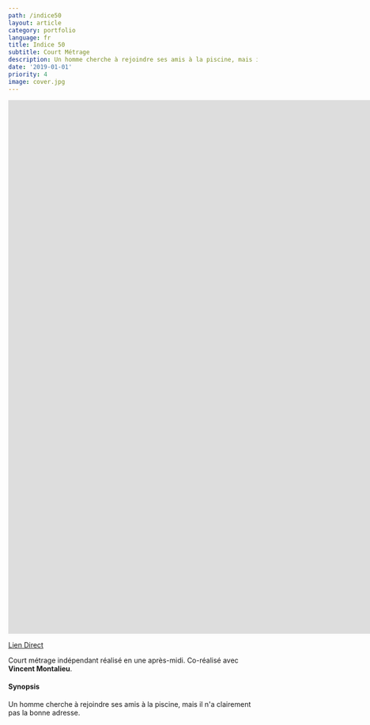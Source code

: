 ```yaml
---
path: /indice50
layout: article
category: portfolio
language: fr
title: Indice 50
subtitle: Court Métrage
description: Un homme cherche à rejoindre ses amis à la piscine, mais il n'a clairement pas la bonne adresse.
date: '2019-01-01'
priority: 4
image: cover.jpg
---
```


<iframe
  src="https://youtu.be/uABiceoBysY?rel=0"
  frameBorder={0}
  allowFullScreen
  width="1920"
  height="1080"
></iframe>

[Lien Direct](https://youtu.be/uABiceoBysY)

Court métrage indépendant réalisé en une après-midi. Co-réalisé avec **Vincent Montalieu**.

#### Synopsis

Un homme cherche à rejoindre ses amis à la piscine, mais il n'a clairement pas la bonne adresse.
